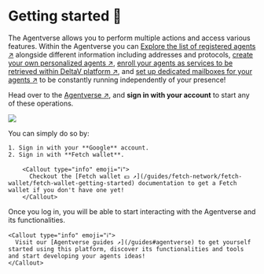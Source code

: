 
# Getting started 🎯

The Agentverse allows you to perform multiple actions and access various features. Within the Agentverse you can [Explore the list of registered agents ↗️](/concepts/agent-services/agent-explorer) alongside different information including addresses and protocols, [create your own personalized agents ↗️](/concepts/agent-services/agent-hosting), [enroll your agents as services to be retrieved within DeltaV platform ↗️](/guides/agentverse/registering-agent-services), and [set up dedicated mailboxes for your agents ↗️](/concepts/agent-services/agent-mail) to be constantly running independently of your presence!

Head over to the [Agentverse ↗️](https://agentverse.ai/), and **sign in with your account** to start any of these operations.

![](../../../src/images/missing.jpeg)

You can simply do so by:

    1. Sign in with your **Google** account.
    2. Sign in with **Fetch wallet**.

        <Callout type="info" emoji="ℹ️">
          Checkout the [Fetch wallet 💵 ↗️](/guides/fetch-network/fetch-wallet/fetch-wallet-getting-started) documentation to get a Fetch wallet if you don't have one yet!
        </Callout>

Once you log in, you will be able to start interacting with the Agentverse and its functionalities.

    <Callout type="info" emoji="ℹ️">
      Visit our [Agentverse guides ↗️](/guides#agentverse) to get yourself started using this platform, discover its functionalities and tools and start developing your agents ideas!
    </Callout>

